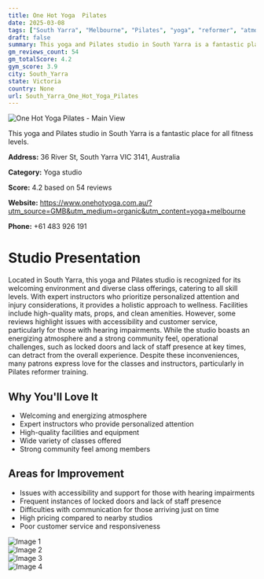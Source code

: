 ```yaml
---
title: One Hot Yoga  Pilates
date: 2025-03-08
tags: ["South Yarra", "Melbourne", "Pilates", "yoga", "reformer", "atmosphere", "accessibility", "South Yarra"]  
draft: false
summary: This yoga and Pilates studio in South Yarra is a fantastic place for all fitness levels.
gm_reviews_count: 54
gm_totalScore: 4.2
gym_score: 3.9
city: South_Yarra
state: Victoria
country: None
url: South_Yarra_One_Hot_Yoga_Pilates
---
```


<div className="aspect-[16/9] relative my-8">
  <img 
    src="https://lh5.googleusercontent.com/p/AF1QipOaKqV0XQ3htt0ANCjPyNEacQStF_4Ve8r2U544=w1920-h1080-k-no"
    alt="One Hot Yoga  Pilates - Main View"
    className="object-cover absolute inset-0 w-full h-full rounded-lg"
  />
</div>

This yoga and Pilates studio in South Yarra is a fantastic place for all fitness levels.

**Address:** 36 River St, South Yarra VIC 3141, Australia

**Category:** Yoga studio

**Score:** 4.2 based on 54 reviews

**Website:** https://www.onehotyoga.com.au/?utm_source=GMB&utm_medium=organic&utm_content=yoga+melbourne

**Phone:** +61 483 926 191

# Studio Presentation

Located in South Yarra, this yoga and Pilates studio is recognized for its welcoming environment and diverse class offerings, catering to all skill levels. With expert instructors who prioritize personalized attention and injury considerations, it provides a holistic approach to wellness. Facilities include high-quality mats, props, and clean amenities. However, some reviews highlight issues with accessibility and customer service, particularly for those with hearing impairments. While the studio boasts an energizing atmosphere and a strong community feel, operational challenges, such as locked doors and lack of staff presence at key times, can detract from the overall experience. Despite these inconveniences, many patrons express love for the classes and instructors, particularly in Pilates reformer training.

## Why You'll Love It

- Welcoming and energizing atmosphere
- Expert instructors who provide personalized attention
- High-quality facilities and equipment
- Wide variety of classes offered
- Strong community feel among members

## Areas for Improvement

- Issues with accessibility and support for those with hearing impairments
- Frequent instances of locked doors and lack of staff presence
- Difficulties with communication for those arriving just on time
- High pricing compared to nearby studios
- Poor customer service and responsiveness

<div className="grid grid-cols-1 xl:grid-cols-2 gap-4 my-8">
<div className="aspect-[4/3] relative"><img src="https://lh5.googleusercontent.com/p/AF1QipO6HIy1u636WCxscgvwihRfBreiim8JN8OO9qJX=w1920-h1080-k-no" alt="Image 1" className="object-cover absolute inset-0 w-full h-full rounded-lg" /></div>
<div className="aspect-[4/3] relative"><img src="https://lh5.googleusercontent.com/p/AF1QipOnoNCSNrbwJnbxg1mgybn8xuU_Y8mO9WEHznpk=w1920-h1080-k-no" alt="Image 2" className="object-cover absolute inset-0 w-full h-full rounded-lg" /></div>
<div className="aspect-[4/3] relative"><img src="https://lh5.googleusercontent.com/p/AF1QipOqTYd_xl9CSrKo4-QCA62Hiuiqunum37w2FQZh=w1920-h1080-k-no" alt="Image 3" className="object-cover absolute inset-0 w-full h-full rounded-lg" /></div>
<div className="aspect-[4/3] relative"><img src="https://lh3.googleusercontent.com/gps-cs-s/AB5caB8hXkkVs2_8E-R6TWVC28cRbmcbg8Uf2yPwQ-3I2-HUtaBwXGvKLQkKBhLhTe9_s8Z7pupX3nx7TN6bqV2iTVEbaX9YD7hquO66n94T7X1J5E86B_8lOonEoqbmcErNc-UOq5VZ=w1920-h1080-k-no" alt="Image 4" className="object-cover absolute inset-0 w-full h-full rounded-lg" /></div>
</div>